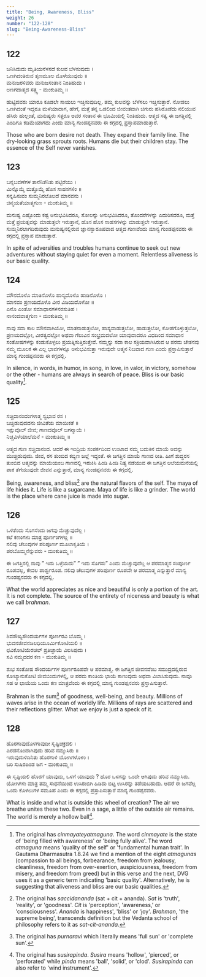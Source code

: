 ```yaml
---
title: "Being, Awareness, Bliss"
weight: 26
number: "122-128"
slug: "Being-Awareness-Bliss"
---
```


## 122
ಜನಿಸಿದುದು ಮೃತಿಯನೆಳಸದೆ ಕುಲವ ಬೆಳಸುವುದು ।  
ಒಣಗಿದಂತಿರುವ ತೃಣಮೂಲ ಮೊಳೆಯುವುದು ॥  
ಮನುಜರಳಿವರು ಮನುಜಸಂತಾನ ನಿಂತಿಹುದು ।  
ಅಣಗದಾತ್ಮದ ಸತ್ತ್ವ - ಮಂಕುತಿಮ್ಮ ॥

ಹುಟ್ಟಿದವರು ಯಾರೂ ಕೂಡಲೇ ಸಾಯಲು ಇಚ್ಚಿಸುವುದಿಲ್ಲ. ತಮ್ಮ ಕುಲವನ್ನು ಬೆಳೆಸಲು ಇಚ್ಚಿಸುತ್ತಾರೆ. ನೋಡಲು ಒಣಗಿದಂತೆ ಇದ್ದರೂ ಮಳೆಯಾದಾಗ, ಹೇಗೆ, ಮತ್ತೆ ತನ್ನ ಒಡಲಿಂದ ಜೀವಂತವಾಗಿ ಚಿಗುರು ಹಸಿರೊಡೆದು ನಲಿಯುವ ಹಸಿರು ಹುಲ್ಲಂತೆ, ಮನುಷ್ಯರು ಸತ್ತರೂ ಅವರ ಸಂತಾನ ಈ ಭೂಮಿಯಲ್ಲಿ ನಿಂತಿಹುದು. ಆತ್ಮದ ಸತ್ವ ಈ ಜಗತ್ತಿನಲ್ಲಿ ಎಂದಿಗೂ ಕಡಿಮೆಯಾಗದು ಎಂದು ಮಾನ್ಯ ಗುಂಡಪ್ಪನವರು ಈ ಕಗ್ಗದಲ್ಲಿ ಪ್ರಸ್ತಾಪಮಾಡುತ್ತಾರೆ.

Those who are born desire not death. They expand their family line. The dry-looking grass sprouts roots. Humans die but their children stay. The essence of the Self never vanishes.

## 123
ಬನ್ನಬವಣೆಗಳ ತಾನೆನಿತೆನಿತು ಪಟ್ಟಿರೆಯು ।  
ಮಿನ್ನೊಮ್ಮೆ ಮತ್ತೊಮ್ಮೆ ಹೊಸ ಸಾಹಸಗಳಿಂ ॥  
ಸನ್ನಹಿಸುವಂ ಸುಮ್ಮನಿರಲೊಲದೆ ಮಾನವನು ।  
ಚಿನ್ಮಯತೆಯಾತ್ಮಗುಣ - ಮಂಕುತಿಮ್ಮ ॥

ಮನುಷ್ಯ ಎಷ್ಟೊಂದು ಕಷ್ಟ ಅನುಭವಿಸಿದರೂ, ಸೋಲನ್ನು ಅನುಭವಿಸಿದರೂ, ತೊಂದರೆಗಳನ್ನು ಎದುರಿಸದರೂ, ಮತ್ತೆ ಮತ್ತೆ ಪ್ರಯತ್ನವನ್ನು ಮಾಡುತ್ತಲೇ ಇರುತ್ತಾನೆ, ಹೊಸ ಹೊಸ ಸಾಹಸಗಳನ್ನು ಮಾಡುತ್ತಲೇ ಇರುತ್ತಾನೆ. ಸುಮ್ಮನಿರಲಾಗದಿರುವುದು ಮನುಷ್ಯನಲ್ಲಿರುವ ಜ್ಞಾನಸ್ವಾರೂಪವಾದ ಆತ್ಮದ ಗುಣವೆಂದು ಮಾನ್ಯ ಗುಂಡಪ್ಪನವರು ಈ ಕಗ್ಗದಲ್ಲಿ ಪ್ರಸ್ತಾಪ ಮಾಡುತ್ತಾರೆ.

In spite of adversities and troubles humans continue to seek out new adventures without staying quiet for even a moment. Relentless aliveness is our basic quality.

## 124
ಮೌನದೊಳೊ ಮಾತಿನೊಳೊ ಹಾಸ್ಯದೊಳೊ ಹಾಡಿನೊಳೊ ।   
ಮಾನವಂ ಪ್ರಣಯದೊಳೊ ವೀರ ವಿಜಯದೊಳೋ ॥  
ಎನೊ ಎಂತೋ ಸಮಾಧಾನಗಳನರಸುತಿಹ ।  
ನಾನಂದವಾತ್ಮಗುಣ - ಮಂಕುತಿಮ್ಮ ॥

ನಾವು ಸದಾ ಕಾಲ ಮೌನವಾಗಿಯೋ, ಮಾತನಾಡುತ್ತಲೋ, ಹಾಸ್ಯವಾಡುತ್ತಲೋ, ಹಾಡುತ್ತಲೋ, ಕೋಪಗೊಳ್ಳುತ್ತಲೋ, ಪ್ರಣಯದಲ್ಲೋ, ವೀರತ್ವದಲ್ಲೋ ಅಥವಾ ಗೆಲುವಿನ ಸಂಭ್ರಮದಲೋ ಯಾವುದಾದರೂ ವಿಧದಿಂದ ಸಮಾಧಾನ ಸಂತೋಷಗಳನ್ನು ಕಂಡುಕೊಳ್ಳಲು ಪ್ರಯತ್ನಿಸುತ್ತಿರುತ್ತೇವೆ. ನಮ್ಮನ್ನು ಸದಾ ಕಾಲ ಸಕ್ರಿಯವಾಗಿಸಿರುವ ಆ ಪರಮ ಚೇತನವು ನಮ್ಮ ಮೂಲಕ ಈ ಎಲ್ಲ ಭಾವಗಳನ್ನೂ ಅನುಭವಿಸುತ್ತಾ ಇರುವುದೇ ಆತ್ಮನ ನಿಜವಾದ ಗುಣ ಎಂದು ಪ್ರಸ್ತಾಪಿಸುತ್ತಾರೆ ಮಾನ್ಯ ಗುಂಡಪ್ಪನವರು ಈ ಕಗ್ಗದಲ್ಲಿ.

In silence, in words, in humor, in song, in love, in valor, in victory, somehow or the other - humans are always in search of peace. Bliss is our basic quality[^38].

## 125
ಸಚ್ಚಿದಾನಂದಂಗಳಾತ್ಮ ಸ್ವಭಾವ ರಸ ।  
ಬಚ್ಚಿಡುವುದದನು ಜೀವಿತೆಯ ಮಾಯಿಕತೆ ॥  
ಇಕ್ಷುವೊಲ್ ಜೀವ; ಗಾಣದವೊಲ್ ಜಗನ್ಮಾಯೆ ।  
ನಿಚ್ಚವಿಳೆಯಾಲೆಮನೆ - ಮಂಕುತಿಮ್ಮ ॥

ಆತ್ಮದ ಗುಣ ಸಚ್ಚಿದಾನಂದ. ಆದರೆ ಈ ಇಂದ್ರಿಯ ಸಂಪರ್ಕದಿಂದ ಉಂಟಾದ ನಮ್ಮ ಬದುಕಿನ ಮಾಯೆ ಅದನ್ನು ಮುಚ್ಚಿಡುವುದು. ಜೀವ, ರಸ ತುಂಬಿದ ಕಬ್ಬಿಣ ಜಲ್ಲೆ ಇದ್ದಂತೆ. ಈ ಜಗತ್ತಿನ ಮಾಯೆ ಗಾಣದ ರೀತಿ. ಹೀಗೆ ಶುದ್ಧರಸ ತುಂಬಿದ ಆತ್ಮವನ್ನು ಮಾಯೆಯಂಬ ಗಾಣದಲ್ಲಿ ಇರುಕಿಸಿ ಹಿಂಡಿ ಹಿಂಡಿ ನಿತ್ಯ ನಡೆಯುವ ಈ ಜಗತ್ತಿನ ಆಲೆಯಮನೆಯಲ್ಲಿ ಪಾಕ ತೆಗೆಯುವುದೇ ಜೀವನ ಎನ್ನುತ್ತಾರೆ, ಮಾನ್ಯ ಗುಂಡಪ್ಪನವರು ಈ ಕಗ್ಗದಲ್ಲಿ.

Being, awareness, and bliss[^39] are the natural flavors of the self. The maya of life hides it. Life is like a sugarcane. Maya of life is like a grinder. The world is the place where cane juice is made into sugar.

## 126
ಒಳಿತೆಂದು  ಸೊಗಸೆಂದು ಜಗವು ಮೆಚ್ಚುವುದೆಲ್ಲ ।  
ಕಲೆ ಕಣಂಗಳು ಮಾತ್ರ ಪೂರ್ಣಂಗಳಲ್ಲ ॥  
ನಲಿವು ಚೆಲುವುಗಳ ಪರಿಪೂರ್ಣ ಮೂಲಾಕೃತಿಯೆ ।  
ಪರಬೊಮ್ಮನೆನ್ನುವರು - ಮಂಕುತಿಮ್ಮ ॥ 

ಈ ಜಗತ್ತಿನಲ್ಲಿ ನಾವು ” ಇದು ಒಳ್ಳೆಯದು” ” ಇದು ಸೊಗಸು” ಎಂದು ಮೆಚ್ಚುವುದೆಲ್ಲ ಆ ಪರಮಾತ್ಮನ ಸಂಪೂರ್ಣ ರೂಪವಲ್ಲ, ಕೇವಲ ಪಾರ್ಶ್ವರೂಪ. ನಲಿವು ಚೆಲುವುಗಳ ಪರಿಪೂರ್ಣ ರೂಪವೇ ಆ ಪರಮಾತ್ಮ ಎನ್ನುತ್ತಾರೆ ಮಾನ್ಯ ಗುಂಡಪ್ಪನವರು ಈ ಕಗ್ಗದಲ್ಲಿ.

What the world appreciates as nice and beautiful is only a portion of the art. It is not complete. The source of the entirety of niceness and beauty is what we call *brahman*.

## 127
ಶಿವಸೌಖ್ಯಸೌಂದರ್ಯಗಳ ಪೂರ್ಣರವಿ ಬೊಮ್ಮ ।  
ಭುವನಜೀವನಜಲಧಿಯೂರ್ಮಿಕೋಟಿಯಲಿ ॥  
ಛವಿಕೋಟಿಯೆರಚಲ್ ಪ್ರತಿಚ್ಛಾಯೆ ವಿಲಸಿಪುದು ।  
ಸವಿ ನಮ್ಮದದರ ಕಣ - ಮಂಕುತಿಮ್ಮ ॥

ಶುಭ ಸಂತೋಷ ಸೌಂದರ್ಯಗಳ ಪೂರ್ಣರೂಪವೇ ಆ ಪರಮಾತ್ಮ. ಈ ಜಗತ್ತಿನ ಜೀವನವೆಂಬ ಸಮುದ್ರದಲ್ಲಿರುವ ಕೋಟ್ಯಾನುಕೋಟಿ ಜೀವಬಿಂದುಗಳಲ್ಲಿ, ಆ ಪರಮ ಕಾಂತಿಯ ಛಾಯೆ ಕಾಣುವುದು ಅಥವಾ ವಿಲಾಸಿಸುವುದು. ನಾವೂ ಸಹ ಆ ಛಾಯೆಯ ಒಂದು ಕಣ ಮಾತ್ರವೆಂದು ಈ ಕಗ್ಗದಲ್ಲಿ ಮಾನ್ಯ ಗುಂಡಪ್ಪನವರು ಪ್ರಸ್ತಾಪಿಸುತ್ತಾರೆ.

Brahman is the sum[^40] of goodness, well-being, and beauty. Millions of waves arise in the ocean of worldly life. Millions of rays are scattered and their reflections glitter. What we enjoy is just a speck of it.

## 128
ಹೊರಗಾವುದೊಳಗಾವುದೀ ಸೃಷ್ಟಿಚಕ್ರದಲಿ ।  
ಎರಡನೊಂದಾಗಿಪುದು ಹರಿವ ನಮ್ಮುಸಿರು ॥  
ಇರುವುದುಳಿದಿನಿತು ಹೊರಗಾಳಿ ಯೋಗಿಗಳೊಳಂ ।  
ಬರಿ ಸುಷಿರಪಿಂಡ ಜಗ - ಮಂಕುತಿಮ್ಮ ॥

ಈ ಸೃಷ್ಟಿಯಲಿ ಹೊರಗೆ ಯಾವುದು, ಒಳಗೆ ಯಾವುದು ? ಹೊರ ಒಳಗನ್ನು ಒಂದೇ ಆಗಿಪುದು ಹರಿವ ನಮ್ಮುಸಿರು. ಯೋಗಿಗಳು ಮಾತ್ರ ತಮ್ಮ ಸಾಧನೆಯಿಂದ ಉಸಿರುಬಿಗಿ ಹಿಡಿದು ಬಿಟ್ಟ ಉಸಿರನ್ನು ತಡೆಯಬಹುದು. ಆದರೆ ಈ ಜಗವೆಲ್ಲ ಒಂದು ಕೊಳಲುಗಳ ಸಮೂಹ ಎಂದು ಈ ಕಗ್ಗದಲ್ಲಿ ಪ್ರಸ್ತಾಪಿಸುತ್ತಾರೆ ಮಾನ್ಯ ಗುಂಡಪ್ಪನವರು.

What is inside and what is outside this wheel of creation? The air we breathe unites these two. Even in a sage, a little of the outside air remains. The world is merely a hollow ball[^41].


[^38]: The original has *cinmayateyatmaguna*. The word *cinmayate* is the state of 'being
filled with awareness' or 'being fully alive'. The word *atmaguna* means 'quality of the
self' or 'fundamental human trait'. In Gautama Dharmasutra 1.8.24 we find a mention
of the eight *atmagunas* (compassion to all beings, forbearance, freedom from jealousy,
cleanliness, freedom from over-exertion, auspiciousness, freedom from misery, and
freedom from greed) but in this verse and the next, DVG uses it as a generic term
indicating 'basic quality'. Alternatively, he is suggesting that aliveness and bliss are
our basic qualities.
[^39]: The original has *saccidananda* (sat + cit + ananda). *Sat* is 'truth', 'reality', or 'goodness'. *Cit* is 'perception', 'awareness,' or 'consciousness'. *Ananda* is happiness', 'bliss' or 'joy'. *Brahman*, 'the supreme being', transcends definition but the Vedanta school of philosophy refers to it as *sat-cit-ananda*.
[^40]: The original has *purnaravi* which literally means 'full sun' or 'complete sun'.
[^41]: The original has *susirapinda*. *Susira* means 'hollow', 'pierced', or 'perforated' while *pinda* means 'ball', 'solid', or 'clod'. *Susirapinda* can also refer to 'wind instrument'.
